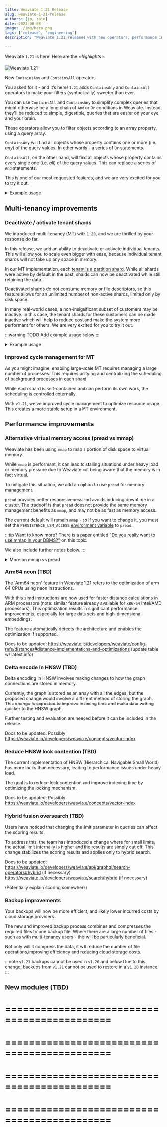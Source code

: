 ```yaml
---
title: Weaviate 1.21 Release
slug: weaviate-1-21-release
authors: [jp, zain]
date: 2023-08-08
image: ./img/hero.png
tags: ['release', 'engineering']
description: "Weaviate 1.21 released with new operators, performance improvements, multi-tenancy improvements, and more!"

---
```

Weaviate `1.21` is here! Here are the ⭐️*highlights*⭐️:

![Weaviate 1.21](./img/highlights.png)

<!-- truncate -->

New `ContainsAny` and `ContainsAll` operators

You asked for it - and it’s here! `1.21` adds `ContainsAny` and `ContainsAll` operators to make your filters (syntactically) sweeter than ever.

You can use `ContainsAll` and `ContainsAny` to simplify complex queries that might otherwise be a long chain of `And` or `Or` conditions in Weaviate. Instead, they'll be reduced to simple, digestible, queries that are easier on your eye and your brain.

These operators allow you to filter objects according to an array property, using a query array.

`ContainsAny` will find all objects whose property contains one or more (i.e. *any*) of the query values. In other words - a series of `Or` statements.

`ContainsAll`, on the other hand, will find all objects whose property contains every single one (i.e. *all*) of the query values. This can replace a series of `And` statements.

This is one of our most-requested features, and we are very excited for you to try it out.

<details>
  <summary>Example usage</summary>

Consider a dataset of people (class `Person`), where each `Person` object has a `name` and a `languages_spoken` property.

A `ContainsAny` like this will return all `Person` objects whose `languages_spoken` values contain any of the listed languages in the query.

```graphql
{
  Get {
    Person (
      where: {
        path: ["languages_spoken"],
        operator: ContainsAny,
        valueText: ["Chinese", "French", "English"]
      }
    )
    {
      languages_spoken
      name
    }
  }
}
```

A `ContainsAll` query on the other hand will return all `Person` objects whose `languages_spoken` values contain every single one of the listed languages in the query.

```graphql
{
  Get {
    Person (
      where: {
        path: ["languages_spoken"],
        operator: ContainsAny,
        valueText: ["Chinese", "French", "English"]
      }
    )
    {
      languages_spoken
      name
    }
  }
}
```

</details>

## Multi-tenancy improvements

### Deactivate / activate tenant shards

We introduced multi-tenancy (MT) with `1.20`, and we are thrilled by your response do far.

In this release, we add an ability to deactivate or activate individual tenants. This will allow you to scale even bigger with ease, because individual tenant shards will not take up any space in memory.

In our MT implementation, each [tenant is a partition shard](https://www.weaviate.io/blog/multi-tenancy-vector-search#built-in-isolation-through-lightweight-shards). While all shards were active by default in the past, shards can now be deactivated while still retaining the data.

Deactivated shards do not consume memory or file descriptors, so this feature allows for an unlimited number of non-active shards, limited only by disk space.

In many real-world cases, a non-insignificant subset of customers may be inactive. In this case, the tenant shards for these customers can be made inactive which will help to reduce cost and make the system more performant for others. We are very excited for you to try it out.

:::warning TODO
Add example usage below
:::

<details>
  <summary>Example usage</summary>

Usage example goes here

</details>

### Improved cycle management for MT

As you might imagine, enabling large-scale MT requires managing a large number of processes. This requires unifying and centralizing the scheduling of background processes in each shard.

While each shard is self-contained and can perform its own work, the scheduling is controlled externally.

With `v1.21`, we've improved cycle management to optimize resource usage. This creates a more stable setup in a MT environment.

## Performance improvements

### Alternative virtual memory access (pread vs mmap)

Weaviate has been using `mmap` to map a portion of disk space to virtual memory.

While `mmap` is performant, it can lead to stalling situations under heavy load or memory pressure due to Weaviate not being aware that the memory is in fact virtual.

To mitigate this situation, we add an option to use `pread` for memory management.

`pread` provides better responsiveness and avoids inducing downtime in a cluster. The tradeoff is that `pread` does not provide the same memory management benefits as `mmap`, and may not be as fast as memory access.

The current default will remain `mmap` - so if you want to change it, you must set the `PERSISTENCE_LSM_ACCESS` [environment variable](/developers/weaviate/config-refs/env-vars.md) to `pread`.

:::tip Want to know more?
There is a paper entitled ["Do you really want to use mmap in your DBMS?"](https://db.cs.cmu.edu/mmap-cidr2022/) on this topic.

We also include further notes below.
:::

<details>
  <summary>More on mmap vs pread</summary>

With `mmap`, the operating system handles the disk access. If enough memory is available, it can cache the entire disk, resulting in fast access.

However, under heavy load or memory pressure, the use of `mmap` can lead to scalability issues and slow down the system.

On the other hand, the `pread` function performs regular disk I/O at a specific position.

It is similar to `mmap` in that it reads a specified number of bytes from a specific byte position. But, the Go runtime is aware of the disk I/O operations performed with `pread`, while it is not with `mmap` (as it is handled by the OS). So, disk I/O operations are handled differently between these two functions.

With `pread`, When a goroutine is waiting for disk I/O, the Go runtime parks it and works on other tasks in the meantime. This means that the goroutine is not blocked and does not cause performance issues.

</details>

### Arm64 neon (TBD)

The 'Arm64 neon' feature in Weaviate 1.21 refers to the optimization of arm 64 CPUs using neon instructions.

With this simd instructions are now used for faster distance calculations in ARM processors (note: similar feature already available for `x86-64` Intel/AMD processors). This optimization results in significant performance improvements, especially for large data sets and high-dimensional embeddings.

The feature automatically detects the architecture and enables the optimization if supported.

Docs to be updated:
https://weaviate.io/developers/weaviate/config-refs/distances#distance-implementations-and-optimizations (update table w/ latest info)


### Delta encode in HNSW (TBD)

Delta encoding in HNSW involves making changes to how the graph connections are stored in memory.

Currently, the graph is stored as an array with all the edges, but the proposed change would involve a different method of storing the graph. This change is expected to improve indexing time and make data writing quicker to the HNSW graph.

Further testing and evaluation are needed before it can be included in the release.

Docs to be updated:
Possibly https://weaviate.io/developers/weaviate/concepts/vector-index

### Reduce HNSW lock contention (TBD)

The current implementation of HNSW (Hierarchical Navigable Small World) has more locks than necessary, leading to performance issues under heavy load.

The goal is to reduce lock contention and improve indexing time by optimizing the locking mechanism.

Docs to be updated:
Possibly https://weaviate.io/developers/weaviate/concepts/vector-index

### Hybrid fusion oversearch (TBD)

Users have noticed that changing the limit parameter in queries can affect the scoring results.

To address this, the team has introduced a change where for small limits, the actual limit internally is higher and the results are simply cut off. This change stabilizes the scoring results and applies only to hybrid search.

Docs to be updated:
https://weaviate.io/developers/weaviate/api/graphql/search-operators#hybrid (if necessary)
https://weaviate.io/developers/weaviate/search/hybrid (if necessary)

(Potentially explain scoring somewhere)

### Backup improvements

Your backups will now be more efficient, and likely lower incurred costs by cloud storage providers.

The new and improved backup process combines and compresses the required files to one backup file. Where there are a large number of files - such as with multi-tenancy users - this will be particularly beneficial.

Not only will it compress the data, it will reduce the number of file operations,improving efficiency and reducing cloud storage costs.

:::note `v1.21` backups cannot be used in `v1.20` and below
Due to this change, backups from `v1.21` cannot be used to restore in a `v1.20` instance.
:::

## New modules (TBD)






============================================
============================================
============================================
============================================
============================================
============================================
============================================
============================================

